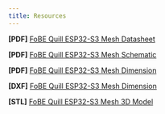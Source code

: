```yaml
---
title: Resources
---
```


**\[PDF\]** [FoBE Quill ESP32-S3 Mesh Datasheet](/)

**\[PDF\]** [FoBE Quill ESP32-S3 Mesh Schematic](/)

**\[PDF\]** [FoBE Quill ESP32-S3 Mesh Dimension](/)

**\[DXF\]** [FoBE Quill ESP32-S3 Mesh Dimension](/)

**\[STL\]** [FoBE Quill ESP32-S3 Mesh 3D Model](/)
